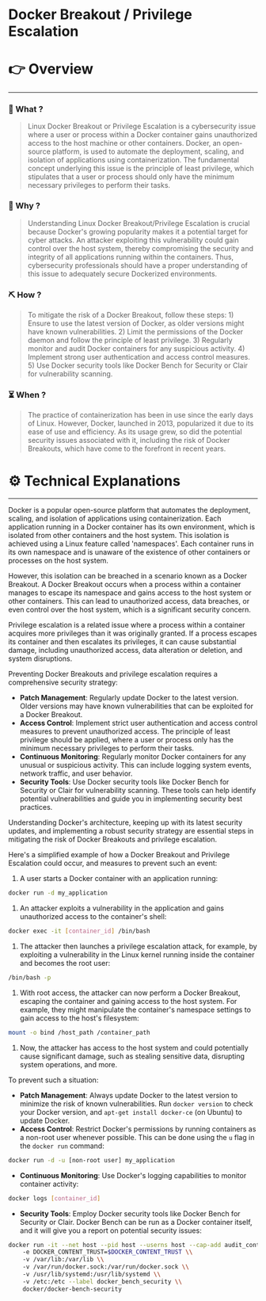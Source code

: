 # Docker Breakout / Privilege Escalation


# 👉 Overview

---

### 👀 What ?

> Linux Docker Breakout or Privilege Escalation is a cybersecurity issue where a user or process within a Docker container gains unauthorized access to the host machine or other containers. Docker, an open-source platform, is used to automate the deployment, scaling, and isolation of applications using containerization. The fundamental concept underlying this issue is the principle of least privilege, which stipulates that a user or process should only have the minimum necessary privileges to perform their tasks.
> 

### 🧐 Why ?

> Understanding Linux Docker Breakout/Privilege Escalation is crucial because Docker's growing popularity makes it a potential target for cyber attacks. An attacker exploiting this vulnerability could gain control over the host system, thereby compromising the security and integrity of all applications running within the containers. Thus, cybersecurity professionals should have a proper understanding of this issue to adequately secure Dockerized environments.
> 

### ⛏️ How ?

> To mitigate the risk of a Docker Breakout, follow these steps: 1) Ensure to use the latest version of Docker, as older versions might have known vulnerabilities. 2) Limit the permissions of the Docker daemon and follow the principle of least privilege. 3) Regularly monitor and audit Docker containers for any suspicious activity. 4) Implement strong user authentication and access control measures. 5) Use Docker security tools like Docker Bench for Security or Clair for vulnerability scanning.
> 

### ⏳ When ?

> The practice of containerization has been in use since the early days of Linux. However, Docker, launched in 2013, popularized it due to its ease of use and efficiency. As its usage grew, so did the potential security issues associated with it, including the risk of Docker Breakouts, which have come to the forefront in recent years.
> 

# ⚙️ Technical Explanations

---

Docker is a popular open-source platform that automates the deployment, scaling, and isolation of applications using containerization. Each application running in a Docker container has its own environment, which is isolated from other containers and the host system. This isolation is achieved using a Linux feature called 'namespaces'. Each container runs in its own namespace and is unaware of the existence of other containers or processes on the host system.

However, this isolation can be breached in a scenario known as a Docker Breakout. A Docker Breakout occurs when a process within a container manages to escape its namespace and gains access to the host system or other containers. This can lead to unauthorized access, data breaches, or even control over the host system, which is a significant security concern.

Privilege escalation is a related issue where a process within a container acquires more privileges than it was originally granted. If a process escapes its container and then escalates its privileges, it can cause substantial damage, including unauthorized access, data alteration or deletion, and system disruptions.

Preventing Docker Breakouts and privilege escalation requires a comprehensive security strategy:

- **Patch Management**: Regularly update Docker to the latest version. Older versions may have known vulnerabilities that can be exploited for a Docker Breakout.
- **Access Control**: Implement strict user authentication and access control measures to prevent unauthorized access. The principle of least privilege should be applied, where a user or process only has the minimum necessary privileges to perform their tasks.
- **Continuous Monitoring**: Regularly monitor Docker containers for any unusual or suspicious activity. This can include logging system events, network traffic, and user behavior.
- **Security Tools**: Use Docker security tools like Docker Bench for Security or Clair for vulnerability scanning. These tools can help identify potential vulnerabilities and guide you in implementing security best practices.

Understanding Docker's architecture, keeping up with its latest security updates, and implementing a robust security strategy are essential steps in mitigating the risk of Docker Breakouts and privilege escalation.

Here's a simplified example of how a Docker Breakout and Privilege Escalation could occur, and measures to prevent such an event:

1. A user starts a Docker container with an application running:

```bash
docker run -d my_application

```

1. An attacker exploits a vulnerability in the application and gains unauthorized access to the container's shell:

```bash
docker exec -it [container_id] /bin/bash

```

1. The attacker then launches a privilege escalation attack, for example, by exploiting a vulnerability in the Linux kernel running inside the container and becomes the root user:

```bash
/bin/bash -p

```

1. With root access, the attacker can now perform a Docker Breakout, escaping the container and gaining access to the host system. For example, they might manipulate the container's namespace settings to gain access to the host's filesystem:

```bash
mount -o bind /host_path /container_path

```

1. Now, the attacker has access to the host system and could potentially cause significant damage, such as stealing sensitive data, disrupting system operations, and more.

To prevent such a situation:

- **Patch Management**: Always update Docker to the latest version to minimize the risk of known vulnerabilities. Run `docker version` to check your Docker version, and `apt-get install docker-ce` (on Ubuntu) to update Docker.
- **Access Control**: Restrict Docker's permissions by running containers as a non-root user whenever possible. This can be done using the `u` flag in the `docker run` command:

```bash
docker run -d -u [non-root user] my_application

```

- **Continuous Monitoring**: Use Docker's logging capabilities to monitor container activity:

```bash
docker logs [container_id]

```

- **Security Tools**: Employ Docker security tools like Docker Bench for Security or Clair. Docker Bench can be run as a Docker container itself, and it will give you a report on potential security issues:

```bash
docker run -it --net host --pid host --userns host --cap-add audit_control \\
    -e DOCKER_CONTENT_TRUST=$DOCKER_CONTENT_TRUST \\
    -v /var/lib:/var/lib \\
    -v /var/run/docker.sock:/var/run/docker.sock \\
    -v /usr/lib/systemd:/usr/lib/systemd \\
    -v /etc:/etc --label docker_bench_security \\
    docker/docker-bench-security

```
